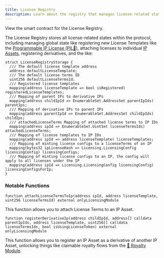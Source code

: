 ```yaml
---
title: License Registry
description: Learn about the registry that manages license-related states in the Story Protocol
---
```


<CardGroup cols={1}>
  <Card
    title="LicenseRegistry.sol"
    href="https://github.com/storyprotocol/protocol-core-v1/blob/main/contracts/registries/LicenseRegistry.sol"
    icon="scroll"
    color="#ccb092"
  >
    View the smart contract for the License Registry.
  </Card>
</CardGroup>

The License Registry stores all license-related states within the protocol, including managing global state like registering new License Templates like the [Programmable IP License (PIL💊)](/concepts/programmable-ip-license/overview), attaching licenses to individual [IP Assets](/concepts/ip-asset/overview), registering derivatives, and the like:

```solidity
struct LicenseRegistryStorage {
  /// The default license template address
  address defaultLicenseTemplate;
  /// The default license terms ID
  uint256 defaultLicenseTermsId;
  /// Registered license templates
  mapping(address licenseTemplate => bool isRegistered) registeredLicenseTemplates;
  /// Mapping of parent IPs to derivative IPs
  mapping(address childIpId => EnumerableSet.AddressSet parentIpIds) parentIps;
  /// Mapping of derivative IPs to parent IPs
  mapping(address parentIpId => EnumerableSet.AddressSet childIpIds) childIps;
  /// attachedLicenseTerms Mapping of attached license terms to IP IDs
  mapping(address ipId => EnumerableSet.UintSet licenseTermsIds) attachedLicenseTerms;
  /// Mapping of license templates to IP IDs
  mapping(address ipId => address licenseTemplate) licenseTemplates;
  /// Mapping of minting license configs to a licenseTerms of an IP
  mapping(bytes32 ipLicenseHash => Licensing.LicensingConfig licensingConfig) licensingConfigs;
  /// Mapping of minting license configs to an IP, the config will apply to all licenses under the IP
  mapping(address ipId => Licensing.LicensingConfig licensingConfig) licensingConfigsForIp;
}
```

### Notable Functions

```solidity
function attachLicenseTermsToIp(address ipId, address licenseTemplate, uint256 licenseTermsId) external onlyLicensingModule
```

This function allows you to attach License Terms to an IP Asset.

```solidity
function registerDerivativeIp(address childIpId, address[] calldata parentIpIds, address licenseTemplate, uint256[] calldata licenseTermsIds, bool isUsingLicenseToken) external onlyLicensingModule
```

This function allows you to register an IP Asset as a derivative of another IP Asset, unlocking things like claimable royalty flows from the [💸 Royalty Module](/concepts/royalty-module/overview).
